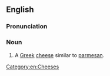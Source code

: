 ==English==
{{wikipedia}}
<!--
===Etymology===
{{etyl|el|en}} ''kephalos'' head + ''tyros'' (MGk ''tyri'') cheese
-->
===Pronunciation===
{{rfp|lang=en}}<!--'''ke-fa-lo-ty*ri''', keh-fa-lo-TEE-ree-->

===Noun===
{{en-noun|?}}

# A [[Greek]] [[cheese]] similar to [[parmesan]].

[[Category:en:Cheeses]]